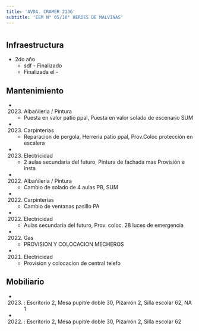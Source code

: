 ```yaml
---
title: 'AVDA. CRAMER 2136'
subtitle: 'EEM N° 05/10° HEROES DE MALVINAS'
---
```


#
## Infraestructura

* 2do año 
    + sdf - Finalizado 
    + Finalizada el - 






## Mantenimiento

*  (2023) Albañileria / Pintura 
    + Puesta en valor patio ppal, Puesta en valor solado de escenario SUM

*  (2023) Carpinterías 
    + Reparacion de pergola, Herreria patio ppal, Prov.Coloc protección en escalera

*  (2023) Electricidad 
    + 2 aulas secundaria del futuro, Pintura de fachada mas Provisión e insta

*  (2022) Albañileria / Pintura 
    + Cambio de solado de 4 aulas PB, SUM

*  (2022) Carpinterías 
    + Cambio de ventanas pasillo PA

*  (2022) Electricidad 
    + Aulas secundaria del futuro, Prov. coloc. 28 luces de emergencia

*  (2022) Gas 
    + PROVISION Y COLOCACION MECHEROS

*  (2021) Electricidad 
    + Provision y colocacion de central telefo





## Mobiliario

*  (2023) : Escritorio 2, Mesa pupitre doble 30, Pizarrón 2, Silla escolar 62, NA 1 

*  (2022) : Escritorio 2, Mesa pupitre doble 30, Pizarrón 2, Silla escolar 62 



